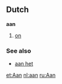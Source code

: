 ==Dutch==
'''aan'''

# [[on]]

===See also===
*[[aan het]]

{{stub}}

[[et:Aan]]
[[nl:aan]]
[[ru:Aan]]